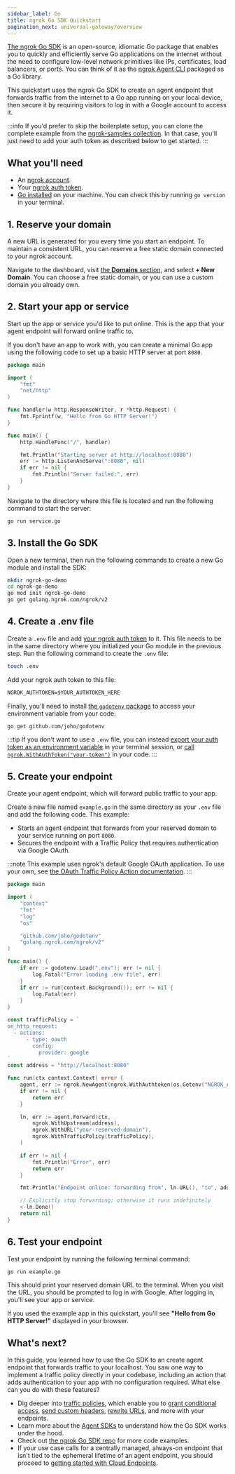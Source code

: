 ```yaml
---
sidebar_label: Go
title: ngrok Go SDK Quickstart
pagination_next: universal-gateway/overview
---
```



[The ngrok Go SDK](https://pkg.go.dev/golang.ngrok.com/ngrok/v2) is an open-source, idiomatic Go package that enables you to quickly and efficiently serve Go applications on the internet without the need to configure low-level network primitives like IPs, certificates, load balancers, or ports.
You can think of it as the [ngrok Agent CLI](/getting-started/) packaged as a Go library.

This quickstart uses the ngrok Go SDK to create an agent endpoint that forwards traffic from the internet to a Go app running on your local device, then secure it by requiring visitors to log in with a Google account to access it.

:::info
If you'd prefer to skip the boilerplate setup, you can clone the complete example from the [ngrok-samples collection](https://github.com/ngrok-samples/go-quickstart).
In that case, you'll just need to add your auth token as described below to get started.
:::

<YouTubeEmbed videoId="YtFlIKfADO4" title="Watch the video to learn how to add an API gateway to your Go apps" />

## What you'll need

- An [ngrok account](https://dashboard.ngrok.com/signup).
- Your [ngrok auth token](https://dashboard.ngrok.com/get-started/your-authtoken).
- [Go installed](https://go.dev/doc/install) on your machine. You can check this by running `go version` in your terminal.

## 1. Reserve your domain

A new URL is generated for you every time you start an endpoint.
To maintain a consistent URL, you can reserve a free static domain connected to your ngrok account.

Navigate to the dashboard, visit [the **Domains** section](https://dashboard.ngrok.com/domains), and select **+ New Domain**.
You can choose a free static domain, or you can use a custom domain you already own.

## 2. Start your app or service

Start up the app or service you'd like to put online.
This is the app that your agent endpoint will forward online traffic to.

If you don't have an app to work with, you can create a minimal Go app using the following code to set up a basic HTTP server at port `8080`.

```go title="service.go"
package main

import (
	"fmt"
	"net/http"
)

func handler(w http.ResponseWriter, r *http.Request) {
	fmt.Fprintf(w, "Hello from Go HTTP Server!")
}

func main() {
	http.HandleFunc("/", handler)

	fmt.Println("Starting server at http://localhost:8080")
	err := http.ListenAndServe(":8080", nil)
	if err != nil {
		fmt.Println("Server failed:", err)
	}
}
```

Navigate to the directory where this file is located and run the following command to start the server:

```bash
go run service.go
```

## 3. Install the Go SDK

Open a new terminal, then run the following commands to create a new Go module and install the SDK:

```bash
mkdir ngrok-go-demo
cd ngrok-go-demo
go mod init ngrok-go-demo
go get golang.ngrok.com/ngrok/v2
```

## 4. Create a .env file

Create a `.env` file and add [your ngrok auth token](https://dashboard.ngrok.com/get-started/your-authtoken) to it.
This file needs to be in the same directory where you initialized your Go module in the previous step.
Run the following command to create the `.env` file:

```bash
touch .env
```

Add your ngrok auth token to this file:

```txt title=".env"
NGROK_AUTHTOKEN=$YOUR_AUTHTOKEN_HERE
```

Finally, you'll need to install [the `godotenv` package](https://github.com/joho/godotenv?tab=readme-ov-file#godotenv--) to access your environment variable from your code:

```bash
go get github.com/joho/godotenv
```

:::tip
If you don't want to use a `.env` file, you can instead [export your auth token as an environment variable](https://support.apple.com/en-il/guide/terminal/apd382cc5fa-4f58-4449-b20a-41c53c006f8f/mac) in your terminal session, or [call `ngrok.WithAuthToken("your-token")`](https://pkg.go.dev/golang.ngrok.com/ngrok/v2#WithAuthtoken) in your code.
:::

## 5. Create your endpoint

Create your agent endpoint, which will forward public traffic to your app.

Create a new file named `example.go` in the same directory as your `.env` file and add the following code.
This example:

- Starts an agent endpoint that forwards from your reserved domain to your service running on port `8080`.
- Secures the endpoint with a Traffic Policy that requires authentication via Google OAuth.

:::note
This example uses ngrok's default Google OAuth application.
To use your own, see [the OAuth Traffic Policy Action documentation](/docs/traffic-policy/actions/oauth/#google-example).
:::

```go title="example.go"
package main

import (
	"context"
	"fmt"
	"log"
	"os"

	"github.com/joho/godotenv"
	"golang.ngrok.com/ngrok/v2"
)

func main() {
	if err := godotenv.Load(".env"); err != nil {
		log.Fatal("Error loading .env file", err)
	}
	if err := run(context.Background()); err != nil {
		log.Fatal(err)
	}
}

const trafficPolicy = `
on_http_request:
  - actions:
      - type: oauth
        config:
          provider: google
`
const address = "http://localhost:8080"

func run(ctx context.Context) error {
	agent, err := ngrok.NewAgent(ngrok.WithAuthtoken(os.Getenv("NGROK_AUTHTOKEN")))
	if err != nil {
	    return err
	}

	ln, err := agent.Forward(ctx,
		ngrok.WithUpstream(address),
		ngrok.WithURL("your-reserved-domain"),
		ngrok.WithTrafficPolicy(trafficPolicy),
	)

	if err != nil {
		fmt.Println("Error", err)
		return err
	}

	fmt.Println("Endpoint online: forwarding from", ln.URL(), "to", address)

	// Explicitly stop forwarding; otherwise it runs indefinitely
	<-ln.Done()
	return nil
}
```

## 6. Test your endpoint

Test your endpoint by running the following terminal command:

```bash
go run example.go
```

This should print your reserved domain URL to the terminal.
When you visit the URL, you should be prompted to log in with Google.
After logging in, you'll see your app or service.

If you used the example app in this quickstart, you'll see **"Hello from Go HTTP Server!"** displayed in your browser.

## What's next?

In this guide, you learned how to use the Go SDK to an create agent endpoint that forwards traffic to your localhost.
You saw one way to implement a traffic policy directly in your codebase, including an action that adds authentication to your app with no configuration required.
What else can you do with these features?

- Dig deeper into [traffic policies](/docs/traffic-policy/), which enable you to [grant conditional access](https://ngrok.com/docs/traffic-policy/examples/add-authentication/#conditional-access-using-oauth-variables), [send custom headers](/traffic-policy/actions/add-headers/#examples), [rewrite URLs](/traffic-policy/actions/url-rewrite/#examples), and more with your endpoints.
- Learn more about the [Agent SDKs](/agent-sdks/) to understand how the Go SDK works under the hood.
- Check out [the ngrok Go SDK repo](https://github.com/ngrok/ngrok-go?tab=readme-ov-file#ngrok-go) for more code examples.
- If your use case calls for a centrally managed, always-on endpoint that isn't tied to the ephemeral lifetime of an agent endpoint, you should proceed to [getting started with Cloud Endpoints](/getting-started/cloud-endpoints-quickstart/).
